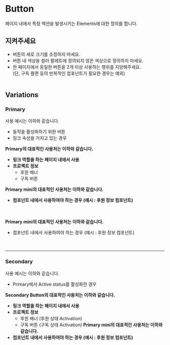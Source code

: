 
# Button

페이지 내에서 특정 액션을 발생시키는 Elements에 대한 정의를 합니다.

## 지켜주세요

- 버튼의 세로 크기를 조정하지 마세요.
- 버튼 내 색상을 컬러 팔레트에 정의되지 않은 색상으로 정의하지 마세요.
- 한 페이지에서 동일한 버튼을 2개 이상 사용하는 행위를 지양해주세요. <br />
(단, 구독 플랜 등의 반복적인 컴포넌트가 필요한 경우는 예외)<br /><br />

## Variations

### Primary
사용 예시는 이하와 같습니다.
- 동작을 활성화하기 위한 버튼
- 링크 속성을 가지고 있는 경우

<Preview>
  <Story id="components-atoms-button--primary" />
  <Story id="components-atoms-button--primary-mini" />
</Preview>

__Primary의 대표적인 사용처는 이하와 같습니다.__
- __링크 역할을 하는 페이지 내에서 사용__
- __프로젝트 정보__
  - 후원 배너
  - 구독 버튼
  
__Primary mini의 대표적인 사용처는 이하와 같습니다.__
- __컴포넌트 내에서 사용하여야 하는 경우 (예시 : 후원 정보 컴포넌트)__ <br /><br /><br />

__Primary mini의 대표적인 사용처는 이하와 같습니다.__
- 컴포넌트 내에서 사용하여야 하는 경우 (예시 : 후원 정보 컴포넌트) <br /><br /><br />

<hr />

### Secondary
사용 예시는 이하와 같습니다.
- Primary에서 Active status를 활성화한 경우

<Preview>
  <Story id="components-atoms-button--secondary" />
  <Story id="components-atoms-button--secondary-mini" />
</Preview>

__Secondary Button의 대표적인 사용처는 이하와 같습니다.__
- __링크 역할을 하는 페이지 내에서 사용__
- __프로젝트 정보__
  - 후원 배너 (후원 상태 Activation)
  - 구독 버튼 (구독 상태 Activation)
__Primary mini의 대표적인 사용처는 이하와 같습니다.__
- __컴포넌트 내에서 사용하여야 하는 경우 (예시 : 후원 정보 컴포넌트)__ <br /><br /><br />